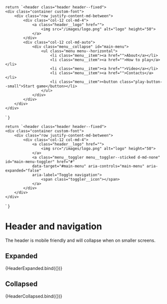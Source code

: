 

<Meta title="Components/Header"/>

    return `<header class="header header--fixed">
    <div class="container custom-font">
        <div class="row justify-content-md-between">
            <div class="col-12 col-md-4">
                <a class="header__logo" href="">
                    <img src="/images/logo.png" alt="logo" height="50">
                </a>
            </div>
            <div class="col-12 col-md-auto">
                <div class="menu__collapse" id="main-menu">
                    <ul class="menu menu--horizontal">
                        <li class="menu__item"><a href="">About</a></li>
                        <li class="menu__item"><a href="">How to play</a></li>
                        <li class="menu__item"><a href="">Video</a></li>
                        <li class="menu__item"><a href="">Contacts</a></li>
                        <li class="menu__item"><button class="play-button--small">Start game</button></li>
                    </ul>
                </div>
            </div>
        </div>
    </div>
</header>`
}

    return `<header class="header header--fixed">
    <div class="container custom-font">
        <div class="row justify-content-md-between">
            <div class="col-12 col-md-4">
                <a class="header__logo" href="">
                    <img src="/images/logo.png" alt="logo" height="50">
                </a>
                <a class="menu__toggler menu__toggler--sticked d-md-none" id="main-menu-toggler" href="#"
                data-target="#main-menu" aria-controls="main-menu" aria-expanded="false"
                aria-label="Toggle navigation">
                    <span class="toggler__icon"></span>
                </a>
            </div>
        </div>
    </div>
</header>`
}

# Header and navigation

The header is mobile friendly and will collapse when on smaller screens.

## Expanded

<Canvas>
    <Story name="Expanded">
        {HeaderExpanded.bind({})}
    </Story>
</Canvas>

## Collapsed

<Canvas>
    <Story name="Collapsed">
        {HeaderCollapsed.bind({})}
    </Story>
</Canvas>
